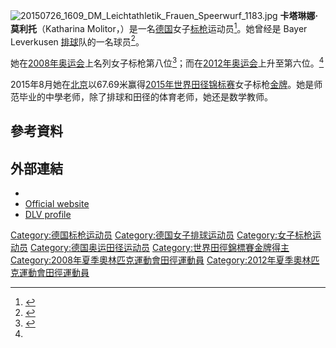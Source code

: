 {{Infobox sportsperson
| name                      = Katharina Molitor
| image                     = Katharina Molitor.jpg
| image_size                = 
| alt                       = 
| real_name                 = 
| native_name               = 
| native_name_lang          = 
| romanizedname             = 
| english_name              = 
| birth_name                = 
| nationality               = {{DEU}}
| national_team             = 
| ethnicity                 = 
| hometown                  = 
| citizenship               = 
| birth_date                = {{Birth date and age|year=1983|month=11|day=8}}
| birth_place               = 
| death_date                = 
| death_place               = 
| resting_place             = 
| resting_place_coordinates = 
| monuments                 = 
| residence                 = 
| education                 = 
| alma_mater                = 
| occupation                = 
| years_active              = 2000 -
| agent                     = 
| height                    = {{height|m=1.82}}
| weight                    = {{weight|kg=76}}
| spouse                    = 
| website                   = 
| country                   = 
| sport                     = 排球、田徑
| position                  = Mittelblock
| shoots                    = 
| catches                   = 
| disability                = 
| disability_class          = 
| weight_class              = 
| weight_class_type         = 
| rank                      = 
| event                     = 標槍、鉛球
| collegeteam               = 
| league                    = 
| league_type               = 
| club                      = 
| team                      = TSV Bayer 04 Leverkusen
| former_partner            = 
| coach                     = 
| retired                   = 
| coaching                  = 
| worlds                    = 
{{ubl
|'''2007年夏季世界大學運動會'''：標槍（600公克）第六名
|'''2009年夏季世界大學運動會'''：標槍（600公克）第四名
|'''2010年IAAF鑽石聯賽蘇黎世站'''：標槍（600公克）第五名
|'''2011年IAAF鑽石聯賽巴黎站'''：標槍（600公克）第七名
|'''2011年世界田徑錦標賽'''：標槍（600公克）第五名
|'''2011年IAAF鑽石聯賽蘇黎世站'''：標槍（600公克）第六名
|'''2012年IAAF鑽石聯賽Rabat站'''：標槍（600公克）第二名
|'''2012年IAAF鑽石聯賽倫敦站'''：標槍（600公克）第七名
|'''2013年IAAF鑽石聯賽蘇黎世站'''：標槍（600公克）第七名
|'''2014年IAAF鑽石聯賽紐約站'''：標槍（600公克）第五名
|'''2015年世界田徑錦標賽'''：標槍（600公克）第一名
|'''2015年IAAF鑽石聯賽蘇黎世站'''：標槍（600公克）第三名
|'''2016年IAAF鑽石聯賽多哈站'''：標槍（600公克）第四名
|'''2016年IAAF世界挑戰賽北京站'''：標槍（600公克）第三名
|'''2017年世界田徑錦標賽'''：標槍（600公克）第七名
|'''2018年IAAF鑽石聯賽上海站'''：標槍（600公克）第七名
|'''2018年IAAF世界挑戰賽大阪站'''：標槍（600公克）第六名
|'''2018年田徑世界杯'''：標槍（600公克）第四名
}}
| regionals                 = 
{{ubl
|'''2005年歐洲U23田徑錦標賽'''：標槍（600公克）第二名
|'''2010年歐洲田徑錦標賽'''：標槍（600公克）第四名
|'''2012年歐洲田徑錦標賽'''：標槍（600公克）第五名
|'''2014年歐洲田徑錦標賽'''：標槍（600公克）第九名
|'''2016年歐洲田徑錦標賽'''：標槍（600公克）第四名
|'''2017年歐洲田徑Team錦標賽（Super League）'''：標槍第四名
}}
| nationals                 = 
{{ubl
|'''2004年德國田徑錦標賽'''：標槍（600公克）第14名
|'''2006年德國田徑錦標賽'''：標槍（600公克）第8名
|'''2007年德國田徑錦標賽'''：標槍（600公克）第5名
|'''2008年德國田徑錦標賽'''：標槍（600公克）第4名
|'''2008年Athletissima'''：標槍（600公克）第7名
|'''2009年德國田徑錦標賽'''：標槍（600公克）第3名
|'''2009年Herculis'''：標槍（600公克）第3名
|'''2010年德國田徑錦標賽'''：標槍（600公克）第1名
|'''2010年ISTAF Berlin'''：標槍（600公克）第5名
|'''2011年德國田徑錦標賽'''：標槍（600公克）第2名
|'''2011年ISTAF Berlin'''：標槍（600公克）第5名
|'''2012年ISTAF Berlin'''：標槍（600公克）第7名
|'''2012年VanDamme紀念賽'''：標槍（600公克）第7名
|'''2013年德國田徑錦標賽'''：標槍（600公克）第3名
|'''2013年GyulaiIstván紀念賽'''：標槍（600公克）第5名
|'''2013年馬德里田徑賽'''：標槍（600公克）第8名
|'''2013年Spitzen田徑賽'''：標槍（600公克）第5名
|'''2013年ISTAF Berlin'''：標槍（600公克）第7名
|'''2014年Golden Spike Ostrava'''：標槍（600公克）第3名
|'''2014年Athletissima'''：標槍（600公克）第7名
|'''2014年Spitzen田徑賽'''：標槍（600公克）第7名
|'''2014年德國田徑錦標賽'''：標槍（600公克）第2名
|'''2014年VanDamme紀念賽'''：標槍（600公克）第8名
|'''2014年Rieti運動會'''：標槍（600公克）第3名
|'''2015年JosefOdložil紀念賽'''：標槍（600公克）第9名
|'''2015年Folksam大獎賽Sollentuna站'''：標槍（600公克）第2名
|'''2015年Spitzen田徑賽'''：標槍（600公克）第1名
|'''2015年德國田徑錦標賽'''：標槍（600公克）第1名
|'''2015年DN Galan'''：標槍（600公克）第7名
|'''2015年ISTAF Berlin'''：標槍（600公克）第2名
|'''2016年Golden Gala'''：標槍（600公克）第7名
|'''2016年不列顛田徑大獎賽'''：標槍（600公克）第8名
|'''2016年德國田徑錦標賽'''：標槍（600公克）第2名
|'''2016年Herculis'''：標槍（600公克）第7名
|'''2017年Ursapharm標槍賽'''：標槍（600公克）第1名
|'''2017年Prefontaine經典賽'''：標槍（600公克）第8名
|'''2017年FBK運動會'''：標槍（600公克）第4名
|'''2017年PaavoNurmi運動會'''：標槍（600公克）第6名
|'''2017年Athletissima'''：標槍（600公克）第10名
|'''2017年德國田徑錦標賽'''：標槍（600公克）第1名
|'''2018年Spitzen田徑賽'''：標槍（600公克）第4名
|'''2018年德國田徑錦標賽'''：標槍（600公克）第2名
}}
| olympics                  = 
{{ubl
|'''2008年夏季奧林匹克運動會'''：標槍（600公克）第八名
|'''2012年夏季奧林匹克運動會'''：標槍（600公克）第六名
}}
| paralympics               = 
| commonwealth              = 
| highestranking            = 
{{plainlist|
*【標槍】：第18名（2018年11月20日）
}}
| pb                        = 
{{ubl
|'''標槍（600公克）'''：67.69公尺 （2015年）
|'''鉛球'''：13.41公尺 （2003年）
}}
| medaltemplates            = 
{{MedalCountry|{{DEU}}}}
{{MedalSport|女子田徑}}
{{MedalCompetition|歐洲U23田徑錦標賽}}
{{MedalSilver|2005年德國Erfurt|標槍（600公克）}}
{{MedalCompetition|Herculis}}
{{MedalBronze|2009年摩納哥芳特維耶|標槍（600公克）}}
{{MedalCompetition|IAAF鑽石聯賽Rabat站}}
{{MedalSilver|2012年摩洛哥Rabat|標槍（600公克）}}
{{MedalCompetition|Golden Spike Ostrava}}
{{MedalBronze|2014年捷克Ostrava|標槍（600公克）}}
{{MedalCompetition|Rieti運動會}}
{{MedalBronze|2014年義大利Rieti|標槍（600公克）}}
{{MedalCompetition|Folksam大獎賽Sollentuna站}}
{{MedalSilver|2015年瑞典Sollentuna|標槍（600公克）}}
{{MedalCompetition|Spitzen田徑賽}}
{{MedalGold|2015年瑞士Luzern|標槍（600公克）}}
{{MedalCompetition|世界田徑錦標賽}}
{{MedalGold|2015年中國北京市|標槍（600公克）}}
{{MedalCompetition|IAAF鑽石聯賽蘇黎世站}}
{{MedalBronze|2015年瑞士蘇黎世|標槍（600公克）}}
{{MedalCompetition|ISTAF Berlin}}
{{MedalSilver|2015年德國柏林|標槍（600公克）}}
{{MedalCompetition|IAAF世界挑戰賽北京站}}
{{MedalBronze|2016年中國北京市|標槍（600公克）}}
| show-medals               = 
| updated                   = 2018年12月2日
}}
[[File:20150726_1609_DM_Leichtathletik_Frauen_Speerwurf_1183.jpg|thumb]]
'''卡塔琳娜·莫利托'''（Katharina Molitor，{{bd|1983年|11月8日||}}）是一名[[德国|德国]]女子[[标枪|标枪]]运动员<ref>{{cite web|url=http://www.leichtathletik.de/results/4256_kassel_DM_23040711.pdf|title=111. Deutsche Leichtathletik-Meisterschaften|work=[[Deutscher_Leichtathletik-Verband|Deutscher Leichtathletik-Verband]]|date=24 July 2011|language=de|access-date=2015-09-04|archive-date=2012-03-26|archive-url=https://web.archive.org/web/20120326085138/http://www.leichtathletik.de/results/4256_kassel_DM_23040711.pdf|dead-url=no}}</ref>。她曾经是 Bayer Leverkusen [[排球|排球]]队的一名球员<ref>{{cite web|url=http://volleyball-bundesliga.de/magazin/artikel.php?artikel=16779&type=&menuid=394&topmenu=394|title=Leverkusen kehrt nach zwei Jahren Pause zurück auf die Erstliga-Bühne|work=Deutsche Volleyball-Liga (DVL)|date=6 October 2011|language=de|deadurl=yes|archiveurl=https://web.archive.org/web/20111015134217/http://volleyball-bundesliga.de/magazin/artikel.php?artikel=16779&type=&menuid=394&topmenu=394|archivedate=2011年10月15日|df=|accessdate=2015年9月4日}}</ref>。

她在[[2008年奥运会|2008年奥运会]]上名列女子标枪第八位<ref name=":0">{{Cite web|title = Katharina Molitor Bio, Stats, and Results|url = http://www.sports-reference.com/olympics/athletes/mo/katharina-molitor-1.html|website = Olympics at Sports-Reference.com|accessdate = 2015-07-07|archive-date = 2015-07-12|archive-url = https://web.archive.org/web/20150712083201/http://www.sports-reference.com/olympics/athletes/mo/katharina-molitor-1.html|dead-url = yes}}</ref>；而在[[2012年奥运会|2012年奥运会]]上升至第六位。<ref name=":0" />

2015年8月她在[[北京|北京]]以67.69米赢得[[2015年世界田径锦标赛|2015年世界田径锦标赛]]女子标枪[[金牌|金牌]]。她是师范毕业的中學老师，除了排球和田径的体育老师，她还是数学教师。

== 參考資料 ==
{{Reflist}}

== 外部連結 ==
*{{IAAF name|206820}}
*[http://www.katharina-molitor.de/ Official website] {{Wayback|url=http://www.katharina-molitor.de/ |date=20201206005215 }} {{de icon}}
*[http://www.leichtathletik.de/index.php?NavID=25&SiteID=418&AthletID=1043 DLV profile] {{Wayback|url=http://www.leichtathletik.de/index.php?NavID=25&SiteID=418&AthletID=1043 |date=20191207013714 }} {{de icon}}

{{DEFAULTSORT:Molitor, Katharina}}

[[Category:德国标枪运动员|Category:德国标枪运动员]]
[[Category:德国女子排球运动员|Category:德国女子排球运动员]]
[[Category:女子标枪运动员|Category:女子标枪运动员]]
[[Category:德国奥运田径运动员|Category:德国奥运田径运动员]]
[[Category:世界田徑錦標賽金牌得主|Category:世界田徑錦標賽金牌得主]]
[[Category:2008年夏季奧林匹克運動會田徑運動員|Category:2008年夏季奧林匹克運動會田徑運動員]]
[[Category:2012年夏季奧林匹克運動會田徑運動員|Category:2012年夏季奧林匹克運動會田徑運動員]]